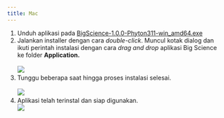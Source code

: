 ```yaml
---
title: Mac
---
```


1. Unduh aplikasi pada [BigScience-1.0.0-Phyton311-win\_amd64.exe](https://drive.google.com/file/d/10meq9JbZs48QQpP2xH3jWBMR_aO7IsBg/view?usp=drive_link)
2. Jalankan installer dengan cara *double-click*. Muncul kotak dialog dan ikuti perintah instalasi dengan cara *drag and drop* aplikasi Big Science ke folder **Application.**\
   \
   ![](/img/instalasi-windows/12.png)
3. Tunggu beberapa saat hingga proses instalasi selesai.\
   \
   ![](/img/instalasi-windows/13.png)
4. Aplikasi telah terinstal dan siap digunakan.\
   ![](/img/instalasi-windows/14.png)
